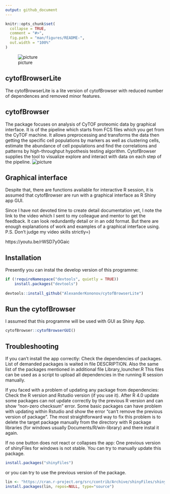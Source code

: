 ```yaml
---
output: github_document
---
```


<!-- README.md is generated from README.Rmd. Please edit that file -->

```r
knitr::opts_chunk$set(
  collapse = TRUE,
  comment = "#>",
  fig.path = "man/figures/README-",
  out.width = "100%"
)
```

![picture](img/interaction_logo1.jpg)

## cytofBrowserLite

The cytofBrowserLite is a lite version of cytofBrowser with reduced number of dependences and removed minor features.

## cytofBrowser

The package focuses on analysis of CyTOF proteomic data by graphical interface. It is of the pipeline which starts from FCS files which you get from the CyTOF machine. It allows preprocessing and transforms the data then getting the specific cell populations by markers as well as clustering cells, estimate the abundance of cell populations and find the correlations and patterns by high-throughput hypothesis testing algorithm. CytofBrowser supplies the tool to visualize explore and interact with data on each step of the pipeline.
![picture](img/cytofBrowser_hallmarks.jpg)

## Graphical interface

Despite that, there are functions available for interactive R session, it is assumed that cytofBrowser are run with a graphical interface as R Shiny app GUI.

Since I have not devoted time to create detail documentation yet, I note the link to the video which I sent to my colleague and mentor to get the feedback. It can look redundantly detail or in an odd format. But there are enough explanations of work and examples of a graphical interface using. P.S. Don't judge my video skills strictly=)

https://youtu.be/rWSD7y0Gaic

## Installation

Presently you can instal the develop version of this programme:

``` r
if (!requireNamespace("devtools", quietly = TRUE))
    install.packages("devtools")
    
devtools::install_github("AlexanderKononov/cytofBrowserLite")
```

## Run the cytofBrowser

I assumed that this programme will be used with GUI as Shiny App.

``` r
cytofBrowser::cytofBrowserGUI()
```

## Troubleshooting

If you can't install the app correctly:
Check the dependencies of packages. List of demanded packages is waited in file DESCRIPTION.
Also the same list of the packages mentioned in additional file Library_louncher.R 
This files can be used as a script to upload all dependencies in the running R session manually.

If you faced with a problem of updating any package from dependencies:
Check the R version and Rstudio version (if you use it). After R 4.0 update some packages can not update correctly by the previous R version and can show "non-zero checksum" error.
Some basic packages can have problem with updating within Rstudio and show the error "can't remove the previous version of  package". The most straightforward way to fix this problem is to delete the target package manually from the directory with R package libraries (for windows usually Documents/R/win-library) and there instal it again.

If no one button does not react or collapses the app:
One previous version of shinyFiles for windows is not stable. You can try to manually update this package.
``` r
install.packages("shinyFiles")
```
or you can try to use the previous version of the package.
``` r
lin <- "https://cran.r-project.org/src/contrib/Archive/shinyFiles/shinyFiles_0.7.5.tar.gz"
install.packages(lin, repos=NULL, type="source")
```
